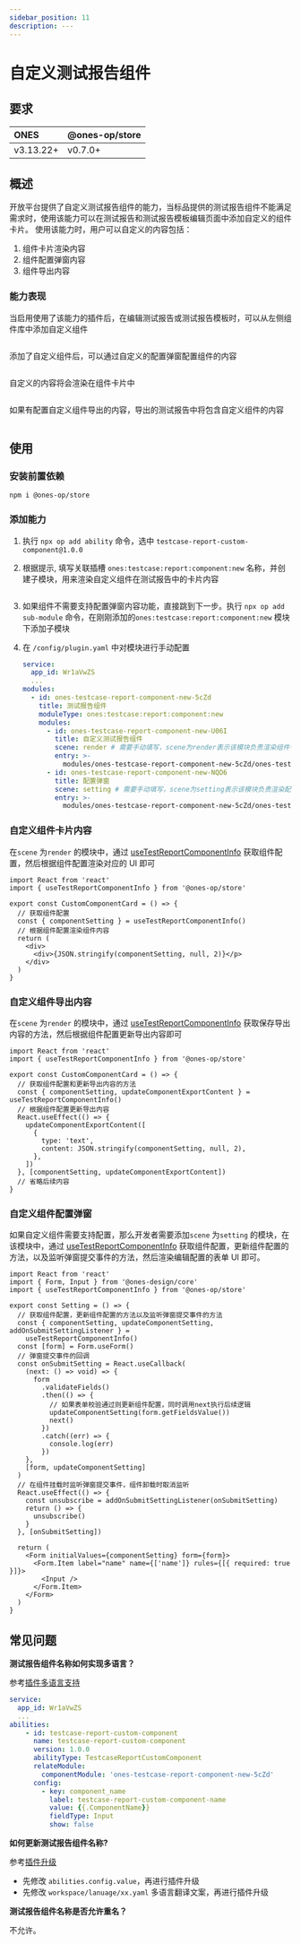 ```yaml
---
sidebar_position: 11
description: ---
---
```



# 自定义测试报告组件

## 要求

| ONES      | @ones-op/store |
| :-------- | :------------- |
| v3.13.22+ | v0.7.0+        |

## 概述

开放平台提供了自定义测试报告组件的能力，当标品提供的测试报告组件不能满足需求时，使用该能力可以在测试报告和测试报告模板编辑页面中添加自定义的组件卡片。
使用该能力时，用户可以自定义的内容包括：

1. 组件卡片渲染内容
2. 组件配置弹窗内容
3. 组件导出内容

### 能力表现

当启用使用了该能力的插件后，在编辑测试报告或测试报告模板时，可以从左侧组件库中添加自定义组件

<Image img={libImg} />

添加了自定义组件后，可以通过自定义的配置弹窗配置组件的内容

<Image img={settingImg} />

自定义的内容将会渲染在组件卡片中

<Image img={renderImg} />

如果有配置自定义组件导出的内容，导出的测试报告中将包含自定义组件的内容

<Image img={exportImg} />

## 使用

### 安装前置依赖

```shell
npm i @ones-op/store
```

### 添加能力

1. 执行 `npx op add ability` 命令，选中 `testcase-report-custom-component@1.0.0`

2. 根据提示, 填写关联插槽 `ones:testcase:report:component:new` 名称，并创建子模块，用来渲染自定义组件在测试报告中的卡片内容

   <Image img={addAbility} />

3. 如果组件不需要支持配置弹窗内容功能，直接跳到下一步。执行 `npx op add sub-module` 命令，在刚刚添加的`ones:testcase:report:component:new` 模块下添加子模块

4. 在 `/config/plugin.yaml` 中对模块进行手动配置

   ```yaml
   service:
     app_id: Wr1aVwZS
     ...
   modules:
     - id: ones-testcase-report-component-new-5cZd
       title: 测试报告组件
       moduleType: ones:testcase:report:component:new
       modules:
         - id: ones-testcase-report-component-new-U06I
           title: 自定义测试报告组件
           scene: render # 需要手动填写，scene为render表示该模块负责渲染组件卡片内容，该模块必须添加
           entry: >-
             modules/ones-testcase-report-component-new-5cZd/ones-testcase-report-component-new-U06I/index.html
         - id: ones-testcase-report-component-new-NQD6
           title: 配置弹窗
           scene: setting # 需要手动填写，scene为setting表示该模块负责渲染配置弹窗，如果组件不需要配置，该模块可不添加
           entry: >-
             modules/ones-testcase-report-component-new-5cZd/ones-testcase-report-component-new-NQD6/index.html
   ```

### 自定义组件卡片内容

在`scene` 为`render` 的模块中，通过 [useTestReportComponentInfo](../../../reference/packages/store/#useTestReportComponentInfo) 获取组件配置，然后根据组件配置渲染对应的 UI 即可

```tsx
import React from 'react'
import { useTestReportComponentInfo } from '@ones-op/store'

export const CustomComponentCard = () => {
  // 获取组件配置
  const { componentSetting } = useTestReportComponentInfo()
  // 根据组件配置渲染组件内容
  return (
    <div>
      <div>{JSON.stringify(componentSetting, null, 2)}</p>
    </div>
  )
}
```

### 自定义组件导出内容

在`scene` 为`render` 的模块中，通过 [useTestReportComponentInfo](../../../reference/packages/store/#useTestReportComponentInfo) 获取保存导出内容的方法，然后根据组件配置更新导出内容即可

```tsx
import React from 'react'
import { useTestReportComponentInfo } from '@ones-op/store'

export const CustomComponentCard = () => {
  // 获取组件配置和更新导出内容的方法
  const { componentSetting, updateComponentExportContent } = useTestReportComponentInfo()
  // 根据组件配置更新导出内容
  React.useEffect(() => {
    updateComponentExportContent([
      {
        type: 'text',
        content: JSON.stringify(componentSetting, null, 2),
      },
    ])
  }, [componentSetting, updateComponentExportContent])
  // 省略后续内容
}
```

### 自定义组件配置弹窗

如果自定义组件需要支持配置，那么开发者需要添加`scene` 为`setting` 的模块，在该模块中，通过 [useTestReportComponentInfo](../../../reference/packages/store/#useTestReportComponentInfo) 获取组件配置，更新组件配置的方法，以及监听弹窗提交事件的方法，然后渲染编辑配置的表单 UI 即可。

```tsx
import React from 'react'
import { Form, Input } from '@ones-design/core'
import { useTestReportComponentInfo } from '@ones-op/store'

export const Setting = () => {
  // 获取组件配置，更新组件配置的方法以及监听弹窗提交事件的方法
  const { componentSetting, updateComponentSetting, addOnSubmitSettingListener } =
    useTestReportComponentInfo()
  const [form] = Form.useForm()
  // 弹窗提交事件的回调
  const onSubmitSetting = React.useCallback(
    (next: () => void) => {
      form
        .validateFields()
        .then(() => {
          // 如果表单校验通过则更新组件配置，同时调用next执行后续逻辑
          updateComponentSetting(form.getFieldsValue())
          next()
        })
        .catch((err) => {
          console.log(err)
        })
    },
    [form, updateComponentSetting]
  )
  // 在组件挂载时监听弹窗提交事件，组件卸载时取消监听
  React.useEffect(() => {
    const unsubscribe = addOnSubmitSettingListener(onSubmitSetting)
    return () => {
      unsubscribe()
    }
  }, [onSubmitSetting])

  return (
    <Form initialValues={componentSetting} form={form}>
      <Form.Item label="name" name={['name']} rules={[{ required: true }]}>
        <Input />
      </Form.Item>
    </Form>
  )
}
```

## 常见问题

**测试报告组件名称如何实现多语言？**

参考[插件多语言支持](../../../guide/abilities/multilingual.mdx)

```yaml
service:
  app_id: Wr1aVwZS
  ...
abilities:
    - id: testcase-report-custom-component
      name: testcase-report-custom-component
      version: 1.0.0
      abilityType: TestcaseReportCustomComponent
      relateModule:
        componentModule: 'ones-testcase-report-component-new-5cZd'
      config:
        - key: component_name
          label: testcase-report-custom-component-name
          value: {{.ComponentName}}
          fieldType: Input
          show: false

```

**如何更新测试报告组件名称?**

参考[插件升级](../../../guide/upgrade.md)

- 先修改 `abilities.config.value`，再进行插件升级
- 先修改 `workspace/lanuage/xx.yaml` 多语言翻译文案，再进行插件升级

**测试报告组件名称是否允许重名？**

不允许。

